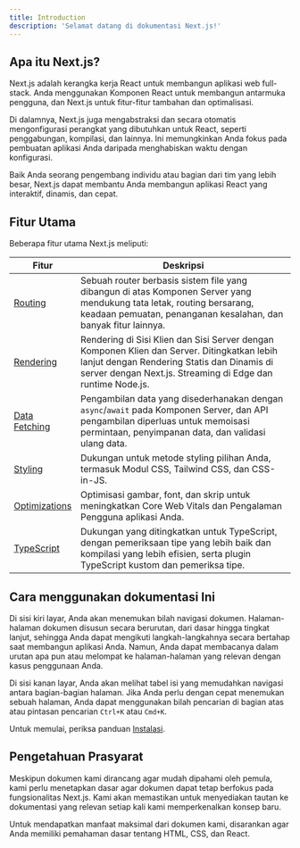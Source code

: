 ```yaml
---
title: Introduction
description: 'Selamat datang di dokumentasi Next.js!'
---
```


## Apa itu Next.js?

Next.js adalah kerangka kerja React untuk membangun aplikasi web full-stack. Anda menggunakan Komponen React untuk membangun antarmuka pengguna, dan Next.js untuk fitur-fitur tambahan dan optimalisasi.

Di dalamnya, Next.js juga mengabstraksi dan secara otomatis mengonfigurasi perangkat yang dibutuhkan untuk React, seperti penggabungan, kompilasi, dan lainnya. Ini memungkinkan Anda fokus pada pembuatan aplikasi Anda daripada menghabiskan waktu dengan konfigurasi.

Baik Anda seorang pengembang individu atau bagian dari tim yang lebih besar, Next.js dapat membantu Anda membangun aplikasi React yang interaktif, dinamis, dan cepat.

## Fitur Utama

Beberapa fitur utama Next.js meliputi:

| Fitur                                                                    | Deskripsi                                                                                                                                                                                                |
| ------------------------------------------------------------------------ | -------------------------------------------------------------------------------------------------------------------------------------------------------------------------------------------------------- |
| [Routing](https://nextjs.org/docs/app/building-your-application/routing) | Sebuah router berbasis sistem file yang dibangun di atas Komponen Server yang mendukung tata letak, routing bersarang, keadaan pemuatan, penanganan kesalahan, dan banyak fitur lainnya.                 |
| [Rendering]()                                                            | Rendering di Sisi Klien dan Sisi Server dengan Komponen Klien dan Server. Ditingkatkan lebih lanjut dengan Rendering Statis dan Dinamis di server dengan Next.js. Streaming di Edge dan runtime Node.js. |
| [Data Fetching]()                                                        | Pengambilan data yang disederhanakan dengan `async`/`await` pada Komponen Server, dan API pengambilan diperluas untuk memoisasi permintaan, penyimpanan data, dan validasi ulang data.                   |
| [Styling]()                                                              | Dukungan untuk metode styling pilihan Anda, termasuk Modul CSS, Tailwind CSS, dan CSS-in-JS.                                                                                                             |
| [Optimizations](g)                                                       | Optimisasi gambar, font, dan skrip untuk meningkatkan Core Web Vitals dan Pengalaman Pengguna aplikasi Anda.                                                                                             |
| [TypeScript]()                                                           | Dukungan yang ditingkatkan untuk TypeScript, dengan pemeriksaan tipe yang lebih baik dan kompilasi yang lebih efisien, serta plugin TypeScript kustom dan pemeriksa tipe.                                |

## Cara menggunakan dokumentasi Ini

Di sisi kiri layar, Anda akan menemukan bilah navigasi dokumen. Halaman-halaman dokumen disusun secara berurutan, dari dasar hingga tingkat lanjut, sehingga Anda dapat mengikuti langkah-langkahnya secara bertahap saat membangun aplikasi Anda. Namun, Anda dapat membacanya dalam urutan apa pun atau melompat ke halaman-halaman yang relevan dengan kasus penggunaan Anda.

Di sisi kanan layar, Anda akan melihat tabel isi yang memudahkan navigasi antara bagian-bagian halaman. Jika Anda perlu dengan cepat menemukan sebuah halaman, Anda dapat menggunakan bilah pencarian di bagian atas atau pintasan pencarian `Ctrl+K` atau `Cmd+K`.

Untuk memulai, periksa panduan [Instalasi]().

## Pengetahuan Prasyarat

Meskipun dokumen kami dirancang agar mudah dipahami oleh pemula, kami perlu menetapkan dasar agar dokumen dapat tetap berfokus pada fungsionalitas Next.js. Kami akan memastikan untuk menyediakan tautan ke dokumentasi yang relevan setiap kali kami memperkenalkan konsep baru.

Untuk mendapatkan manfaat maksimal dari dokumen kami, disarankan agar Anda memiliki pemahaman dasar tentang HTML, CSS, dan React.
